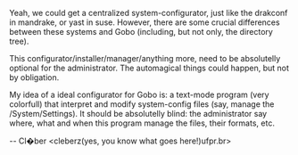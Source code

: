 Yeah, we could get a centralized system-configurator, just like the drakconf in mandrake, or yast in suse. However, there are some crucial differences between these systems and Gobo (including, but not only, the directory tree).

This configurator/installer/manager/anything more, need to be absolutelly optional for the administrator. The automagical things could happen, but not by obligation.

My idea of a ideal configurator for Gobo is: a text-mode program (very colorfull) that interpret and modify system-config files (say, manage the /System/Settings). It should be absolutelly blind: the administrator say where, what and when this program manage the files, their formats, etc.

-- Cl�ber <cleberz(yes, you know what goes here!)ufpr.br>

{{Discussions}}